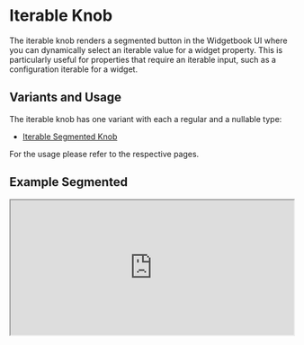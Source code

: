 # Iterable Knob

The iterable knob renders a segmented button in the Widgetbook UI where you can dynamically select an iterable value for a widget property.
This is particularly useful for properties that require an iterable input, such as a configuration iterable for a widget.

## Variants and Usage

The iterable knob has one variant with each a regular and a nullable type:

- [Iterable Segmented Knob](/knobs/iterable/segmented)

For the usage please refer to the respective pages.

## Example Segmented

<iframe
  src="https://preview.widgetbook.io/#/?path=knobpreview/iterable-segmented-knob&panels=knobs"
  width="100%"
  height="240px"
/>

## Multi-snapshot Support

Multi-snapshot support allows you to generate multiple screenshots of a single use case with varying values using [KnobsConfigs](/cloud/snapshots/multi-snapshot#multi-snapshot-for-knobs) and [AddonsConfigs](/cloud/snapshots/multi-snapshot#multi-snapshot-for-addons).

<Info>
  The blow information shows the `IterableKnobConfig` for the [IterableSegmentedKnob](/knobs/iterable/segmented).
</Info>

### Regular Iterable knob

```dart title="Example: IterableKnobConfig"
@UseCase(
  type: MyWidget,
  name: 'Default',
  cloudKnobsConfigs: { // [!code highlight]
    'online': [IterableKnobConfig('status', 'online')], // [!code highlight]
    'offline': [IterableKnobConfig('status', 'offline')], // [!code highlight]
    'busy': [IterableKnobConfig('status', 'busy')], // [!code highlight]
  }, // [!code highlight]
)
Widget buildUseCase(BuildContext context) {
  return MyWidget(
    status: context.knobs.iterable.segmented<OnlineStatusType>(
      label: 'status',
      labelBuilder: (value) => value.name,
      options: [
        OnlineStatusType.online,
        OnlineStatusType.offline,
        OnlineStatusType.busy,
      ],
    ),
  );
}

enum OnlineStatusType { online, offline, busy }
```

### Nullable iterable Knob

```dart title="Example: NullKnobConfig"
@UseCase(
  type: MyWidget,
  name: 'Default',
  cloudKnobsConfigs: { // [!code highlight]
    'no status': [NullKnobConfig('status')], // [!code highlight]
    'online': [IterableKnobConfig('status', 'online')], // [!code highlight]
  }, // [!code highlight]
)
Widget buildUseCase(BuildContext context) {
  return MyWidget(
    status: context.knobs.iterableOrNull.segmented<OnlineStatusType>(
      label: 'status',
      labelBuilder: (value) => value.name,
      options: [
        OnlineStatusType.online,
        OnlineStatusType.offline,
        OnlineStatusType.busy,
      ],
    ),
  );
}

enum OnlineStatusType { online, offline, busy }
```
